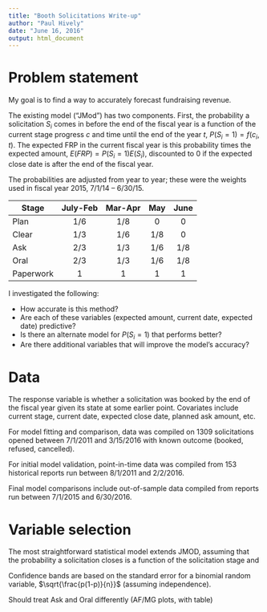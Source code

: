 ```yaml
---
title: "Booth Solicitations Write-up"
author: "Paul Hively"
date: "June 16, 2016"
output: html_document
---
```


# Problem statement

My goal is to find a way to accurately forecast fundraising revenue.

The existing model ("JMod") has two components. First, the probability a solicitation $S_{i}$ comes in before the end of the fiscal year is a function of the current stage progress $c$ and time until the end of the year $t$, $P(S_{i}=1)=f(c_{i},t)$. The expected FRP in the current fiscal year is this probability times the expected amount, $E(FRP)=P(S_{i}=1)E(S_{i})$, discounted to 0 if the expected close date is after the end of the fiscal year.

The probabilities are adjusted from year to year; these were the weights used in fiscal year 2015, 7/1/14 -- 6/30/15.

| Stage    | July-Feb| Mar-Apr |   May   |  June   |
|----------|:-------:|:-------:|:-------:|:-------:| 
| Plan     |  1/6    | 1/8     | 0       |   0     |
| Clear    |  1/3    | 1/6     | 1/8     |   0     |
| Ask      |  2/3    | 1/3     | 1/6     |   1/8   |
| Oral     |  2/3    | 1/3     | 1/6     |   1/8   |
| Paperwork|  1      | 1       | 1       |   1     |

I investigated the following:

  * How accurate is this method?
  * Are each of these variables (expected amount, current date, expected date) predictive?
  * Is there an alternate model for $P(S_{i}=1)$ that performs better?
  * Are there additional variables that will improve the model's accuracy?

# Data

The response variable is whether a solicitation was booked by the end of the fiscal year given its state at some earlier point. Covariates include current stage, current date, expected close date, planned ask amount, etc.

For model fitting and comparison, data was compiled on 1309 solicitations opened between 7/1/2011 and 3/15/2016 with known outcome (booked, refused, cancelled).

For initial model validation, point-in-time data was compiled from 153 historical reports run between 8/1/2011 and 2/2/2016.

Final model comparisons include out-of-sample data compiled from reports run between 7/1/2015 and 6/30/2016.

# Variable selection

The most straightforward statistical model extends JMOD, assuming that the probability a solicitation closes is a function of the solicitation stage and 

Confidence bands are based on the standard error for a binomial random variable, $\sqrt{\frac{p(1-p)}{n}}$ (assuming independence).

Should treat Ask and Oral differently (AF/MG plots, with table)

